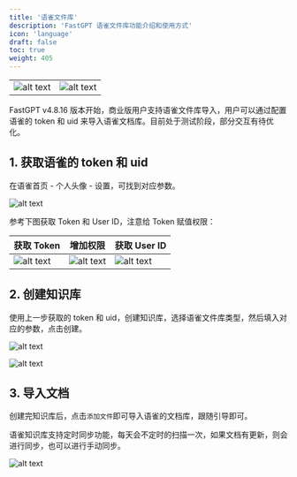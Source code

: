 ```yaml
---
title: '语雀文件库'
description: 'FastGPT 语雀文件库功能介绍和使用方式'
icon: 'language'
draft: false
toc: true
weight: 405
---
```


| | |
| --- | --- |
| ![alt text](/imgs/image-31.png) | ![alt text](/imgs/image-32.png) |

FastGPT v4.8.16 版本开始，商业版用户支持语雀文件库导入，用户可以通过配置语雀的 token 和 uid 来导入语雀文档库。目前处于测试阶段，部分交互有待优化。

## 1. 获取语雀的 token 和 uid

在语雀首页 - 个人头像 - 设置，可找到对应参数。

![alt text](/imgs/image-36.png)

参考下图获取 Token 和 User ID，注意给 Token 赋值权限：

| 获取 Token | 增加权限 | 获取 User ID |
| --- | --- | --- |
| ![alt text](/imgs/image-33.png) | ![alt text](/imgs/image-34.png) | ![alt text](/imgs/image-35.png) |

## 2. 创建知识库

使用上一步获取的 token 和 uid，创建知识库，选择语雀文件库类型，然后填入对应的参数，点击创建。

![alt text](/imgs/image-37.png)

![alt text](/imgs/image-31.png)

## 3. 导入文档

创建完知识库后，点击`添加文件`即可导入语雀的文档库，跟随引导即可。

语雀知识库支持定时同步功能，每天会不定时的扫描一次，如果文档有更新，则会进行同步，也可以进行手动同步。

![alt text](/imgs/image-38.png)
